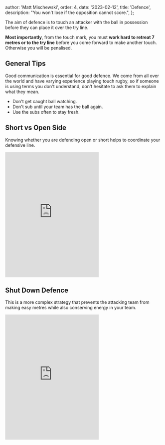
  author: 'Matt Mischewski',
  order: 4,
  date: '2023-02-12',
  title: 'Defence',
  description: "You won't lose if the opposition cannot score.",
};


The aim of defence is to touch an attacker with the ball in possession before they can place it over the try line.

**Most importantly**, from the touch mark, you must **work hard to retreat 7 metres or to the try line** before you come forward to make another touch. Otherwise you will be penalised.

## General Tips

Good communication is essential for good defence. We come from all over the world and have varying experience playing touch rugby, so if someone is using terms you don't understand, don't hesitate to ask them to explain what they mean.

- Don't get caught ball watching.
- Don't sub until your team has the ball again.
- Use the subs often to stay fresh.

## Short vs Open Side

Knowing whether you are defending open or short helps to coordinate your defensive line.

<iframe
  className="aspect-video w-full"
  src="https://www.youtube.com/embed/mUpxgmKZCMg"
  frameBorder="0"
  height="400"
  allowFullScreen
></iframe>

## Shut Down Defence

This is a more complex strategy that prevents the attacking team from making easy metres while also conserving energy in your team.

<iframe
  className="aspect-video w-full"
  src="https://www.youtube.com/embed/EkCafbt_zsw"
  frameBorder="0"
  height="400"
  allowFullScreen
></iframe>

<PlayNav />
